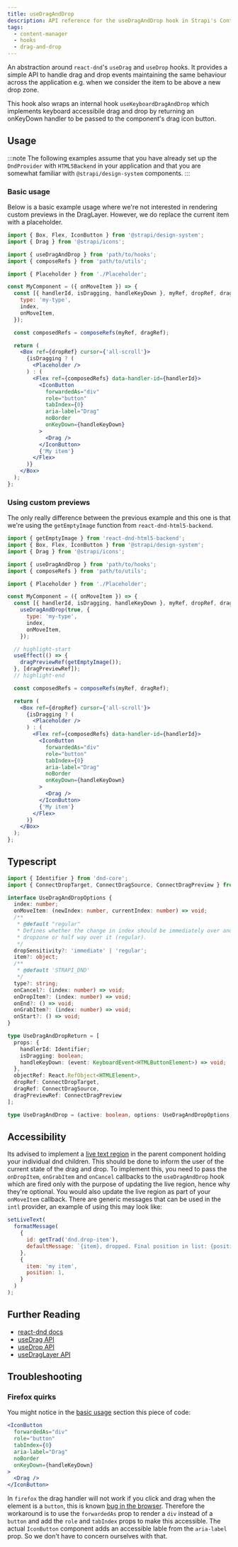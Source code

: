 ```yaml
---
title: useDragAndDrop
description: API reference for the useDragAndDrop hook in Strapi's Content Manager
tags:
  - content-manager
  - hooks
  - drag-and-drop
---
```


An abstraction around `react-dnd`'s `useDrag` and `useDrop` hooks. It provides a simple API to handle drag and drop
events maintaining the same behaviour across the application e.g. when we consider the item to be above a new drop zone.

This hook also wraps an internal hook `useKeyboardDragAndDrop` which implements keyboard accessibile drag and drop by
returning an onKeyDown handler to be passed to the component's drag icon button.

## Usage

:::note
The following examples assume that you have already set up the `DndProvider` with `HTML5Backend` in your application and
that you are somewhat familiar with `@strapi/design-system` components.
:::

### Basic usage

Below is a basic example usage where we're not interested in rendering custom previews in the DragLayer. However, we do replace
the current item with a placeholder.

```jsx
import { Box, Flex, IconButton } from '@strapi/design-system';
import { Drag } from '@strapi/icons';

import { useDragAndDrop } from 'path/to/hooks';
import { composeRefs } from 'path/to/utils';

import { Placeholder } from './Placeholder';

const MyComponent = ({ onMoveItem }) => {
  const [{ handlerId, isDragging, handleKeyDown }, myRef, dropRef, dragRef] = useDragAndDrop(true, {
    type: 'my-type',
    index,
    onMoveItem,
  });

  const composedRefs = composeRefs(myRef, dragRef);

  return (
    <Box ref={dropRef} cursor={'all-scroll'}>
      {isDragging ? (
        <Placeholder />
      ) : (
        <Flex ref={composedRefs} data-handler-id={handlerId}>
          <IconButton
            forwardedAs="div"
            role="button"
            tabIndex={0}
            aria-label="Drag"
            noBorder
            onKeyDown={handleKeyDown}
          >
            <Drag />
          </IconButton>
          {'My item'}
        </Flex>
      )}
    </Box>
  );
};
```

### Using custom previews

The only really difference between the previous example and this one is
that we're using the `getEmptyImage` function from `react-dnd-html5-backend`.

```jsx
import { getEmptyImage } from 'react-dnd-html5-backend';
import { Box, Flex, IconButton } from '@strapi/design-system';
import { Drag } from '@strapi/icons';

import { useDragAndDrop } from 'path/to/hooks';
import { composeRefs } from 'path/to/utils';

import { Placeholder } from './Placeholder';

const MyComponent = ({ onMoveItem }) => {
  const [{ handlerId, isDragging, handleKeyDown }, myRef, dropRef, dragRef, dragPreviewRef] =
    useDragAndDrop(true, {
      type: 'my-type',
      index,
      onMoveItem,
    });

  // highlight-start
  useEffect(() => {
    dragPreviewRef(getEmptyImage());
  }, [dragPreviewRef]);
  // highlight-end

  const composedRefs = composeRefs(myRef, dragRef);

  return (
    <Box ref={dropRef} cursor={'all-scroll'}>
      {isDragging ? (
        <Placeholder />
      ) : (
        <Flex ref={composedRefs} data-handler-id={handlerId}>
          <IconButton
            forwardedAs="div"
            role="button"
            tabIndex={0}
            aria-label="Drag"
            noBorder
            onKeyDown={handleKeyDown}
          >
            <Drag />
          </IconButton>
          {'My item'}
        </Flex>
      )}
    </Box>
  );
};
```

## Typescript

```ts
import { Identifier } from 'dnd-core';
import { ConnectDropTarget, ConnectDragSource, ConnectDragPreview } from 'react-dnd';

interface UseDragAndDropOptions {
  index: number;
  onMoveItem: (newIndex: number, currentIndex: number) => void;
  /**
   * @default "regular"
   * Defines whether the change in index should be immediately over another
   * dropzone or half way over it (regular).
   */
  dropSensitivity?: 'immediate' | 'regular';
  item?: object;
  /**
   * @default 'STRAPI_DND'
   */
  type?: string;
  onCancel?: (index: number) => void;
  onDropItem?: (index: number) => void;
  onEnd?: () => void;
  onGrabItem?: (index: number) => void;
  onStart?: () => void;
}

type UseDragAndDropReturn = [
  props: {
    handlerId: Identifier;
    isDragging: boolean;
    handleKeyDown: (event: KeyboardEvent<HTMLButtonElement>) => void;
  },
  objectRef: React.RefObject<HTMLElement>,
  dropRef: ConnectDropTarget,
  dragRef: ConnectDragSource,
  dragPreviewRef: ConnectDragPreview
];

type UseDragAndDrop = (active: boolean, options: UseDragAndDropOptions) => UseDragAndDropReturn;
```

## Accessibility

Its advised to implement a [live text region](https://developer.mozilla.org/en-US/docs/Web/Accessibility/ARIA/ARIA_Live_Regions) in the
parent component holding your individual dnd children. This should be done to inform the user of the current state of the drag and drop.
To implement this, you need to pass the `onDropItem`, `onGrabItem` and `onCancel` callbacks to the `useDragAndDrop` hook which are fired
only with the purpose of updating the live region, hence why they're optional. You would also update the live region as part of your
`onMoveItem` callback. There are generic messages that can be used in the `intl` provider, an example of using this may look like:

```js
setLiveText(
  formatMessage(
    {
      id: getTrad('dnd.drop-item'),
      defaultMessage: `{item}, dropped. Final position in list: {position}.`,
    },
    {
      item: 'my item',
      position: 1,
    }
  )
);
```

## Further Reading

- [react-dnd docs](https://react-dnd.github.io/react-dnd/docs/overview)
- [useDrag API](https://react-dnd.github.io/react-dnd/docs/api/use-drag)
- [useDrop API](https://react-dnd.github.io/react-dnd/docs/api/use-drop)
- [useDragLayer API](https://react-dnd.github.io/react-dnd/docs/api/use-drag-layer)

## Troubleshooting

### Firefox quirks

You might notice in the [basic usage](#basic-usage) section this piece of code:

```jsx
<IconButton
  forwardedAs="div"
  role="button"
  tabIndex={0}
  aria-label="Drag"
  noBorder
  onKeyDown={handleKeyDown}
>
  <Drag />
</IconButton>
```

In `firefox` the drag handler will not work if you click and drag when the element is a `button`, this is known [bug in the browser](https://bugzilla.mozilla.org/show_bug.cgi?id=568313).
Therefore the workaround is to use the `forwardedAs` prop to render a `div` instead of a `button`
and add the `role` and `tabIndex` props to make this accessible. The actual `IconButton` component
adds an accessible lable from the `aria-label` prop. So we don't have to concern ourselves with that.
